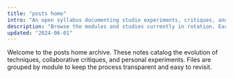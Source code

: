 ```yaml
---
title: "posts home"
intro: "An open syllabus documenting studio experiments, critiques, and materials research."
description: "Browse the modules and studies currently in rotation. Each folder houses works-in-progress, archived critiques, and resource references."
updated: "2024-06-01"
---
```


Welcome to the posts home archive. These notes catalog the evolution of techniques, collaborative critiques, and personal experiments. Files are grouped by module to keep the process transparent and easy to revisit.

